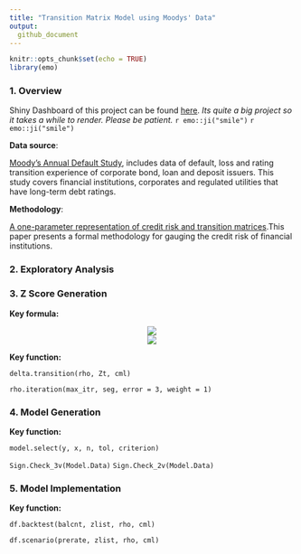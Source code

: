 ```yaml
---
title: "Transition Matrix Model using Moodys' Data"
output: 
  github_document
---
```


```r
knitr::opts_chunk$set(echo = TRUE)
library(emo)
```

### 1. Overview

Shiny Dashboard of this project can be found [here](https://rachelgu.shinyapps.io/zscore_moody/). *Its quite a big project so it takes a while to render. Please be patient.* `r emo::ji("smile")` `r emo::ji("smile")`

**Data source**: 

[Moody's Annual Default Study](https://www.moodys.com/researchdocumentcontentpage.aspx?docid=PBC_1059749), includes data of default, loss and rating transition experience of corporate bond, loan and deposit issuers. This study covers financial institutions, corporates and regulated utilities that have long-term debt ratings.

**Methodology**: 

[A one-parameter representation of credit risk and transition matrices](https://www.z-riskengine.com/media/1032/a-one-parameter-representation-of-credit-risk-and-transition-matrices.pdf).This paper presents a formal methodology for gauging the credit risk of financial institutions. 

### 2. Exploratory Analysis

### 3. Z Score Generation

**Key formula:**

<center><img src="https://latex.codecogs.com/gif.latex?X%3D%5Csqrt%5Crho%20Z%20&plus;%20%5Csqrt%7B1-%5Crho%7D%5C%20%5Cepsilon"/></center>
   
<center><img src="https://latex.codecogs.com/gif.latex?P%28G%2Cg%7CZ_%7Bt%7D%29%3D%5CPhi%28%5Cfrac%7BX_%7B%28g&plus;1%29%7D%5EG-%5Csqrt%7B%5Crho%7DZ_%7Bt%7D%7D%7B%5Csqrt%7B1-%5Crho%7D%7D%29-%5CPhi%5Cfrac%7B%28X_g%5EG-%5Csqrt%5Crho%20Z_%7Bt%7D%29%7D%7B%5Csqrt%7B1-%5Crho%7D%7D"/></center>

**Key function:**

`delta.transition(rho, Zt, cml)`

`rho.iteration(max_itr, seg, error = 3, weight = 1)`

### 4. Model Generation

**Key function:**

`model.select(y, x, n, tol, criterion)`

`Sign.Check_3v(Model.Data)`  `Sign.Check_2v(Model.Data)`

### 5. Model Implementation

**Key function:**

`df.backtest(balcnt, zlist, rho, cml)`

`df.scenario(prerate, zlist, rho, cml)`